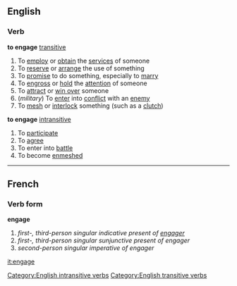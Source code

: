 ==English==
===Verb===
'''to engage''' [[transitive]]
#To [[employ]] or [[obtain]] the [[service]]s of someone
#To [[reserve]] or [[arrange]] the use of something
#To [[promise]] to do something, especially to [[marry]]
#To [[engross]] or [[hold]] the [[attention]] of someone
#To [[attract]] or [[win over]] someone
#(''military'') To [[enter]] into [[conflict]] with an [[enemy]]
#To [[mesh]] or [[interlock]] something (such as a [[clutch]])
'''to engage''' [[intransitive]]
#To [[participate]]
#To [[agree]]
#To enter into [[battle]]
#To become [[enmeshed]]
[[Category:English intransitive verbs]]
[[Category:English transitive verbs]]

----

==French==
===Verb form===
'''engage'''

# ''first-, third-person singular indicative present of [[engager]]''
# ''first-, third-person singular sunjunctive present of engager''
# ''second-person singular imperative of engager''

[[it:engage]]